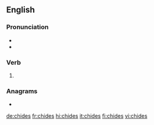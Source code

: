 ==English==

===Pronunciation===
* {{IPA|/tʃaɪdz/|lang=en}}
* {{rhymes|aɪdz|lang=en}}

===Verb===
{{head|en|verb form}}

# {{en-third-person singular of|chide}}

===Anagrams===
* {{l|en|chedis}}

[[de:chides]]
[[fr:chides]]
[[hi:chides]]
[[it:chides]]
[[fi:chides]]
[[vi:chides]]